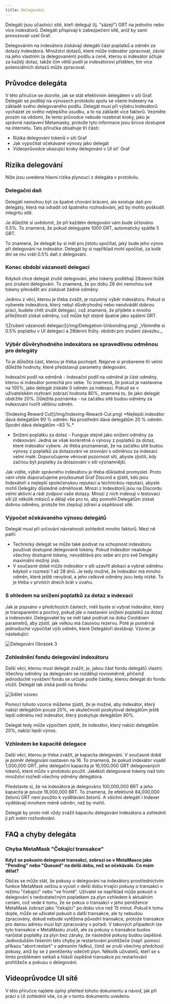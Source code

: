 ```yaml
---
title: Delegování
---
```


Delegáti jsou účastníci sítě, kteří delegují (tj. "sázejí") GRT na jednoho nebo více indexátorů. Delegáti přispívají k zabezpečení sítě, aniž by sami provozovali uzel Graf.

Delegováním na indexátora získávají delegáti část poplatků a odměn za dotazy indexátora. Množství dotazů, které může indexátor zpracovat, závisí na jeho vlastním (a delegovaném) podílu a ceně, kterou si indexátor účtuje za každý dotaz, takže čím větší podíl je indexátorovi přidělen, tím více potenciálních dotazů může zpracovat.

## Průvodce delegáta

V této příručce se dozvíte, jak se stát efektivním delegátem v síti Graf. Delegáti se podílejí na výnosech protokolu spolu se všemi Indexery na základě svého delegovaného podílu. Delegát musí při výběru Indexátorů vycházet ze svého nejlepšího úsudku, a to na základě více faktorů. Vezměte prosím na vědomí, že tento průvodce nebude rozebírat kroky, jako je správné nastavení Metamasky, protože tyto informace jsou široce dostupné na internetu. Tato příručka obsahuje tři části:

- Rizika delegování tokenů v síti Graf
- Jak vypočítat očekávané výnosy jako delegát
- Videoprůvodce ukazující kroky delegování v UI sit' Graf

## Rizika delegování

Níže jsou uvedena hlavní rizika plynoucí z delegáta v protokolu.

### Delegační daň

Delegáti nemohou být za špatné chování kráceni, ale existuje daň pro delegáty, která má odradit od špatného rozhodování, jež by mohlo poškodit integritu sítě.

Je důležité si uvědomit, že při každém delegování vám bude účtováno 0.5%. To znamená, že pokud delegujete 1000 GRT, automaticky spálíte 5 GRT.

To znamená, že delegát by si měl pro jistotu spočítat, jaký bude jeho výnos při delegování na indexátor. Delegát by si například mohl spočítat, za kolik dní se mu vrátí 0.5% daň z delegování.

### Konec období vázanosti delegací

Kdykoli chce delegát zrušit delegování, jeho tokeny podléhají 28denní lhůtě pro zrušení delegování. To znamená, že po dobu 28 dní nemohou své tokeny převádět ani získávat žádné odměny.

Jednou z věcí, kterou je třeba zvážit, je rozumný výběr indexátoru. Pokud si vyberete indexátora, který nebyl důvěryhodný nebo neodváděl dobrou práci, budete chtít zrušit delegaci, což znamená, že přijdete o mnoho příležitostí získat odměny, což může být stejně špatné jako spálení GRT.

<div sx={{ mx: 'auto', maxWidth: '400px' }}>
  ![Zrušení vázanosti delegací](/img/Delegation-Unbonding.png) _Všimněte si 0.5% poplatku v UI delegací a 28denní lhůty.
  období pro zrušení závazku._
</div>

### Výběr důvěryhodného indexátora se spravedlivou odměnou pro delegáty

To je důležitá část, kterou je třeba pochopit. Nejprve si probereme tři velmi důležité hodnoty, které představují parametry delegování.

Indexační podíl na odměně - Indexační podíl na odměně je část odměny, kterou si indexátor ponechá pro sebe. To znamená, že pokud je nastavena na 100%, jako delegát získáte 0 odměn za indexaci. Pokud se v uživatelském rozhraní zobrazí hodnota 80%, znamená to, že jako delegát obdržíte 20%. Důležitá poznámka - na začátku sítě budou odměny za indexování tvořit většinu odměn.

<div sx={{ mx: 'auto', maxWidth: '700px' }}>
  ![Indexing Reward Cut](/img/Indexing-Reward-Cut.png) *Nejlepší indexátor dává delegátům 90 % odměn. Na prostřední dává
  delegátům 20 % odměn. Spodní dává delegátům ~83 %.*
</div>

- Snížení poplatku za dotaz - Funguje stejně jako snížení odměny za indexování. Jedná se však konkrétně o výnosy z poplatků za dotaz, které indexátor vybere. Je třeba poznamenat, že na začátku sítě budou výnosy z poplatků za dotazování ve srovnání s odměnou za indexaci velmi malé. Doporučujeme věnovat pozornost síti, abyste zjistili, kdy začnou být poplatky za dotazování v síti významnější.

Jak vidíte, výběr správného indexátoru je třeba důkladně promyslet. Proto vám vřele doporučujeme prozkoumat Graf Discord a zjistit, kdo jsou Indexátoři s nejlepší společenskou reputací a technickou reputací, abyste mohli Delegáty důsledně odměňovat. Mnozí z Indexátorů jsou na Discordu velmi aktivní a rádi zodpoví vaše dotazy. Mnozí z nich indexují v testovací síti již několik měsíců a dělají vše pro to, aby pomohli Delegátům získat dobrou odměnu, protože tím zlepšují zdraví a úspěšnost sítě.

### Výpočet očekávaného výnosu delegátů

Delegát musí při určování návratnosti zohlednit mnoho faktorů. Mezi ně patří:

- Technický delegát se může také podívat na schopnost indexátoru používat dostupné delegované tokeny. Pokud Indexátor nealokuje všechny dostupné tokeny, nevydělává pro sebe ani pro své Delegáty maximální možný zisk.
- V současné době může indexátor v síti uzavřít alokaci a vybrat odměnu kdykoli v rozmezí 1 až 28 dnů. Je tedy možné, že indexátor má mnoho odměn, které ještě nevybral, a jeho celkové odměny jsou tedy nízké. To je třeba v prvních dnech brát v úvahu.

### S ohledem na snížení poplatků za dotaz a indexaci

Jak je popsáno v předchozích částech, měli byste si vybrat indexátor, který je transparentní a poctivý, pokud jde o nastavení snížení poplatků za dotaz a indexování. Delegovatel by se měl také podívat na dobu Cooldown parametrů, aby zjistil, jak velkou má časovou rezervu. Poté je poměrně jednoduché vypočítat výši odměn, které Delegátoři dostávají. Vzorec je následující:

![Delegování Obrázek 3](/img/Delegation-Reward-Formula.png)

### Zohlednění fondu delegování indexátoru

Další věcí, kterou musí delegát zvážit, je, jakou část fondu delegátů vlastní. Všechny odměny za delegování se rozdělují rovnoměrně, přičemž jednoduché vyvážení fondu se určuje podle částky, kterou delegát do fondu vložil. Delegát tak získá podíl na fondu:

![Sdílet vzorec](/img/Share-Forumla.png)

Pomocí tohoto vzorce můžeme zjistit, že je možné, aby indexátor, který nabízí delegátům pouze 20%, ve skutečnosti poskytoval delegátům ještě lepší odměnu než indexátor, který poskytuje delegátům 90%.

Delegát tedy může výpočtem zjistit, že indexátor, který nabízí delegátům 20%, nabízí lepší výnos.

### Vzhledem ke kapacitě delegace

Další věcí, kterou je třeba zvážit, je kapacita delegování. V současné době je poměr delegování nastaven na 16. To znamená, že pokud indexátor vsadil 1,000,000 GRT, jeho delegační kapacita je 16,000,000 GRT delegovaných tokenů, které může v protokolu použít. Jakékoli delegované tokeny nad toto množství rozředí všechny odměny delegátora.

Představte si, že na indexátora je delegováno 100,000,000 BRT a jeho kapacita je pouze 16,000,000 BRT. To znamená, že efektivně 84,000,000 žetonů GRT není použito k vydělávání žetonů. A všichni delegáti i Indexer vydělávají mnohem méně odměn, než by mohli.

Delegát by proto měl vždy zvážit kapacitu delegování indexátora a zohlednit ji při svém rozhodování.

## FAQ a chyby delegáta

### Chyba MetaMask "Čekající transakce"

**Když se pokusím delegovat transakci, zobrazí se v MetaMasce jako "Pending" nebo "Queued" na delší dobu, než se očekávalo. Co mám dělat?**

Občas se může stát, že pokusy o delegování na indexátory prostřednictvím funkce MetaMask selžou a vyústí v delší dobu trvající pokusy o transakci v režimu "čekající" nebo "ve frontě". Uživatel se například může pokusit o delegování s nedostatečným poplatkem za plyn vzhledem k aktuálním cenám, což vede k tomu, že se pokus o transakci v jeho peněžence MetaMask zobrazí jako "čekající" po dobu více než 15 minut. Pokud k tomu dojde, může se uživatel pokusit o další transakce, ale ty nebudou zpracovány, dokud nebude vytěžena původní transakce, protože transakce pro danou adresu musí být zpracovány v pořadí. V takových případech lze tyto transakce v MetaMasku zrušit, ale za pokusy o transakce budou narůstat poplatky za plyn bez záruky, že následné pokusy budou úspěšné. Jednodušším řešením této chyby je restartování prohlížeče (např. pomocí příkazu "abort:restart" v adresním řádku), čímž se zruší všechny předchozí pokusy, aniž by se z peněženky odečetl plyn. Několik uživatelů, kteří se s tímto problémem setkali a hlásili úspěšné transakce po restartování prohlížeče a pokusu o delegování.

## Videoprůvodce UI sítě

V této příručce najdete úplný přehled tohoto dokumentu a návod, jak při práci s UI zohlednit vše, co je v tomto dokumentu uvedeno.

<VideoEmbed youtube="2G7S2gdURdc" />
